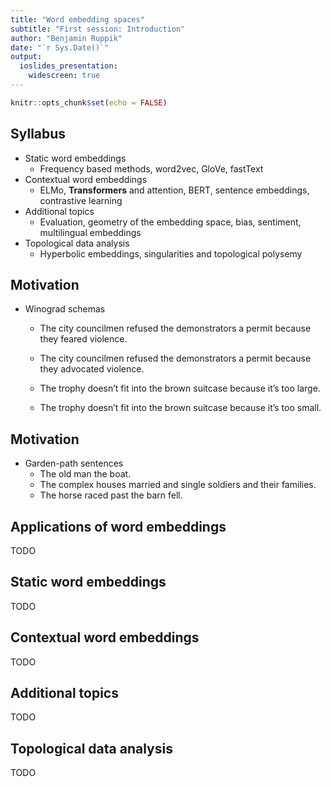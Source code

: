 ```yaml
---
title: "Word embedding spaces"
subtitle: "First session: Introduction"
author: "Benjamin Ruppik"
date: "`r Sys.Date()`"
output:
  ioslides_presentation:
    widescreen: true
---
```


```r
knitr::opts_chunk$set(echo = FALSE)
```

## Syllabus

* Static word embeddings
    * Frequency based methods, word2vec, GloVe, fastText
* Contextual word embeddings
    * ELMo, **Transformers** and attention, BERT, sentence embeddings, contrastive learning 
* Additional topics
    * Evaluation, geometry of the embedding space, bias, sentiment, multilingual embeddings
* Topological data analysis
    * Hyperbolic embeddings, singularities and topological polysemy

## Motivation

* Winograd schemas
  * The city councilmen refused the demonstrators a permit because they feared violence.
  * The city councilmen refused the demonstrators a permit because they advocated violence.
  
  * The trophy doesn’t fit into the brown suitcase because it’s too large.
  * The trophy doesn’t fit into the brown suitcase because it’s too small.
  
## Motivation

* Garden-path sentences
  * The old man the boat.
  * The complex houses married and single soldiers and their families.
  * The horse raced past the barn fell.
  
## Applications of word embeddings

TODO

## Static word embeddings

TODO

## Contextual word embeddings

TODO

## Additional topics

TODO

## Topological data analysis

TODO
